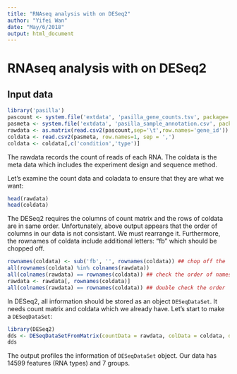 ```yaml
---
title: "RNAseq analysis with on DESeq2"
author: "Yifei Wan"
date: "May/6/2018"
output: html_document
---
```


# RNAseq analysis with on DESeq2

## Input data
```r
library('pasilla')
pascount <- system.file('extdata', 'pasilla_gene_counts.tsv', package='pasilla', mustWork=TRUE)
pasmeta <- system.file('extdata', 'pasilla_sample_annotation.csv', package='pasilla', mustWork=TRUE)
rawdata <- as.matrix(read.csv2(pascount,sep='\t',row.names='gene_id'))
coldata <- read.csv2(pasmeta, row.names=1, sep = ',')
coldata <- coldata[,c('condition','type')]
```
The rawdata records the count of reads of each RNA. The coldata is the meta data which includes the experiment design and sequence method. 

Let's examine the count data and coladata to ensure that they are what we want:
```r
head(rawdata)
head(coldata)
```
The DESeq2 requires the columns of count matrix and the rows of coldata are in same order. Unfortunately, above output appears that the order of columns in our data is not consistant. We must rearrange it. Furthermore, the rownames of coldata include additional letters: "fb" which should be chopped off.

```r
rownames(coldata) <- sub('fb', '', rownames(coldata)) ## chop off the 'fb'
all(rownames(coldata) %in% colnames(rawdata)) 
all(colnames(rawdata) == rownames(coldata)) ## check the order of names
rawdata <- rawdata[, rownames(coldata)]
all(colnames(rawdata) == rownames(coldata)) ## double check the order
```

In DESeq2, all information should be stored as an object `DESeqDataSet`. It needs count matrix and coldata which we already have. Let's start to make a `DESeqDataSet`:
```r
library(DESeq2)
dds <- DESeqDataSetFromMatrix(countData = rawdata, colData = coldata, design = ~condition)
dds
```
The output profiles the  information of `DESeqDataSet` object. Our data has 14599 features (RNA types) and 7 groups.
